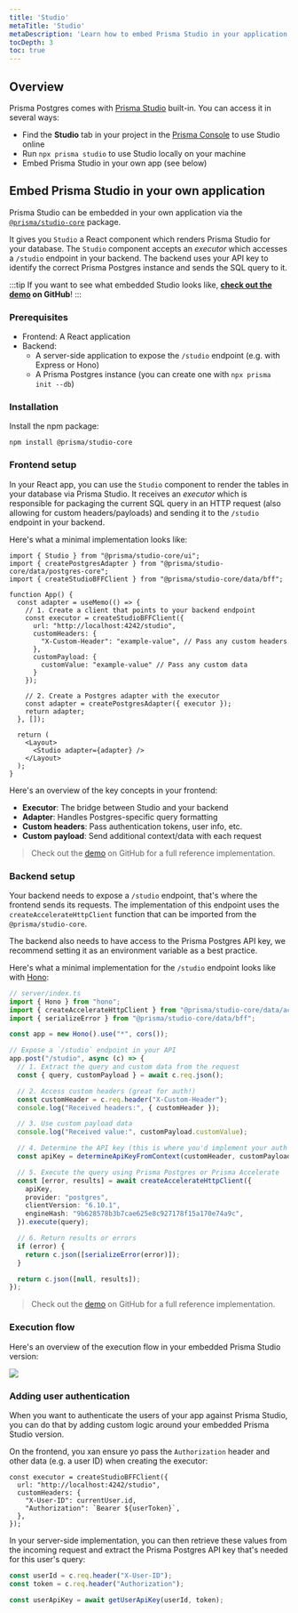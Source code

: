 ```yaml
---
title: 'Studio'
metaTitle: 'Studio'
metaDescription: 'Learn how to embed Prisma Studio in your application to provide users with an amazing data editing experience.'
tocDepth: 3
toc: true
---
```


## Overview

Prisma Postgres comes with [Prisma Studio](/orm/tools/prisma-studio) built-in. You can access it in several ways:

- Find the **Studio** tab in your project in the [Prisma Console](https://console.prisma.io) to use Studio online
- Run `npx prisma studio` to use Studio locally on your machine
- Embed Prisma Studio in your own app (see below)

## Embed Prisma Studio in your own application

Prisma Studio can be embedded in your own application via the [`@prisma/studio-core`](https://www.npmjs.com/package/@prisma/studio-core) package.

It gives you `Studio` a React component which renders Prisma Studio for your database. The `Studio` component accepts an _executor_ which accesses a `/studio` endpoint in your backend. The backend uses your API key to identify the correct Prisma Postgres instance and sends the SQL query to it.

:::tip
If you want to see what embedded Studio looks like, **[check out the demo](https://github.com/prisma/studio-core-demo) on GitHub**!
:::

### Prerequisites

- Frontend: A React application
- Backend:
  - A server-side application to expose the `/studio` endpoint (e.g. with Express or Hono)
  - A Prisma Postgres instance (you can create one with `npx prisma init --db`)

### Installation

Install the npm package:

```terminal
npm install @prisma/studio-core
```

### Frontend setup

In your React app, you can use the `Studio` component to render the tables in your database via Prisma Studio. It receives an _executor_ which is responsible for packaging the current SQL query in an HTTP request (also allowing for custom headers/payloads) and sending it to the `/studio` endpoint in your backend.

Here's what a minimal implementation looks like:

```tsx
import { Studio } from "@prisma/studio-core/ui";
import { createPostgresAdapter } from "@prisma/studio-core/data/postgres-core";
import { createStudioBFFClient } from "@prisma/studio-core/data/bff";

function App() {
  const adapter = useMemo(() => {
    // 1. Create a client that points to your backend endpoint
    const executor = createStudioBFFClient({
      url: "http://localhost:4242/studio",
      customHeaders: {
        "X-Custom-Header": "example-value", // Pass any custom headers
      },
      customPayload: {
        customValue: "example-value" // Pass any custom data
      }
    });

    // 2. Create a Postgres adapter with the executor
    const adapter = createPostgresAdapter({ executor });
    return adapter;
  }, []);

  return (
    <Layout>
      <Studio adapter={adapter} />
    </Layout>
  );
}
```

Here's an overview of the key concepts in your frontend:
- **Executor**: The bridge between Studio and your backend
- **Adapter**: Handles Postgres-specific query formatting
- **Custom headers**: Pass authentication tokens, user info, etc.
- **Custom payload**: Send additional context/data with each request

> Check out the [demo](https://github.com/prisma/studio-core-demo/blob/main/frontend/index.tsx) on GitHub for a full reference implementation.

### Backend setup

Your backend needs to expose a `/studio` endpoint, that's where the frontend sends its requests. The implementation of this endpoint uses the `createAccelerateHttpClient` function that can be imported from the `@prisma/studio-core`.

The backend also needs to have access to the Prisma Postgres API key, we recommend setting it as an environment variable as a best practice.

Here's what a minimal implementation for the `/studio` endpoint looks like with [Hono](https://hono.dev/):

```ts
// server/index.ts
import { Hono } from "hono";
import { createAccelerateHttpClient } from "@prisma/studio-core/data/accelerate";
import { serializeError } from "@prisma/studio-core/data/bff";

const app = new Hono().use("*", cors());

// Expose a `/studio` endpoint in your API
app.post("/studio", async (c) => {
  // 1. Extract the query and custom data from the request
  const { query, customPayload } = await c.req.json();

  // 2. Access custom headers (great for auth!)
  const customHeader = c.req.header("X-Custom-Header");
  console.log("Received headers:", { customHeader });

  // 3. Use custom payload data
  console.log("Received value:", customPayload.customValue);

  // 4. Determine the API key (this is where you'd implement your auth logic)
  const apiKey = determineApiKeyFromContext(customHeader, customPayload);

  // 5. Execute the query using Prisma Postgres or Prisma Accelerate
  const [error, results] = await createAccelerateHttpClient({
    apiKey,
    provider: "postgres",
    clientVersion: "6.10.1",
    engineHash: "9b628578b3b7cae625e8c927178f15a170e74a9c",
  }).execute(query);

  // 6. Return results or errors
  if (error) {
    return c.json([serializeError(error)]);
  }

  return c.json([null, results]);
});
```

> Check out the [demo](https://github.com/prisma/studio-core-demo/blob/main/server/index.ts) on GitHub for a full reference implementation.

### Execution flow

Here's an overview of the execution flow in your embedded Prisma Studio version:

![](/img/studio/embedded-flow.png)

<!--
```mermaid
sequenceDiagram
    participant User
    participant Studio
    participant React app
    participant Backend
    participant Prisma Postgres
    User->>Studio: Click on table
    Studio->>React app: Generate SQL query
    React app->>React app: Package query with headers/payload
    React app->>Backend: Send POST /studio
    Backend->>Backend: Extract API key from request
    Backend->>Prisma Postgres: Execute query against database
    Prisma Postgres- ->>Backend: Respond with results or errors
    Backend- ->>Studio: Forward results or errors
    Studio->>Studio: Display data or error message
```
-->

### Adding user authentication

When you want to authenticate the users of your app against Prisma Studio, you can do that by adding custom logic around your embedded Prisma Studio version.

On the frontend, you xan ensure yo pass the `Authorization` header and other data (e.g. a user ID) when creating the executor:

```tsx
const executor = createStudioBFFClient({
  url: "http://localhost:4242/studio",
  customHeaders: {
    "X-User-ID": currentUser.id,
    "Authorization": `Bearer ${userToken}`,
  },
});
```

In your server-side implementation, you can then retrieve these values from the incoming request and extract the Prisma Postgres API key that's needed for this user's query:

```typescript
const userId = c.req.header("X-User-ID");
const token = c.req.header("Authorization");

const userApiKey = await getUserApiKey(userId, token);
```
